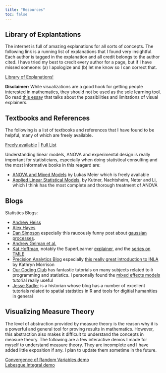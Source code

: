 ```yaml
---
title: "Resources"
toc: false
---
```




## Library of Explantations

The internet is full of amazing explanations for all sorts of concepts. 
The following link is a running list of explanations that I found very insightful. 
Each author is tagged in the explanation and all credit belongs to the author cited. 
I have tried my best to credit every author for a page, but if I have missed someone: 
(a) I apologize and 
(b) let me know so I can correct that.

[Library of Explanations!](https://www.notion.so/ajinkya/865585f2c2e94843a4a530e0bebf0df8?v=4c769956720049dd9d6f688f56bf3e38)

**Disclaimer:** While visualizations are a good hook for getting people interested in mathematics, they should not be used as the sole learning tool. 
Do read [this essay](https://j2kun.svbtle.com/why-i-hate-and-love-visualizations-of-mathematics) that talks about the possibilities and limitations of visual explainers. 

## Textbooks and References

The following is a list of textbooks and references that I have found to be helpful, many of which are freely available.

[Freely available](https://www.notion.so/ajinkya/9a488e192044408799336ca138c7f46b?v=fc2215b3b2864ec6a9989b518ebc69bb)
| [Full List](https://www.notion.so/ajinkya/9a488e192044408799336ca138c7f46b?v=b7ba08f51478448eba5ea7b47c204056)

Understanding linear models, ANOVA and experimental design is really important for statisticians, especially when doing statistical consulting and the most informative books in this reagard are:

-  [ANOVA and Mixed Models](https://people.math.ethz.ch/~meier/teaching/anova/index.html) by Lukas Meier which is freely available
-  [Applied Linear Statistical Models](https://search.worldcat.org/title/55502728), by Kutner, Nachtsheim, Neter and Li, which I think has the most complete and thorough treatment of ANOVA

## Blogs

Statistics Blogs:

- [Andrew Heiss][ah]
- [Alex Hayes][apg]
- [Dan Simpson](https://dansblog.netlify.app) especially this raucously funny post about [gaussian processes][dsgp].
- [Andrew Gelman et al.](https://statmodeling.stat.columbia.edu/)
- [Kat Hoffman](https://www.khstats.com/), notably the SuperLearner [explainer](https://www.khstats.com/blog/sl/superlearning/), and the [series on TMLE](https://www.khstats.com/blog/tmle/tutorial/)
- [Precision Analytics Blog](https://www.precision-analytics.ca/articles/) especially [this really great introduction to INLA](https://www.precision-analytics.ca/articles/a-gentle-inla-tutorial/) by Kathryn Morrison
- [Our Coding Club](https://ourcodingclub.github.io) has fantastic tutorials on many subjects related to `R` programming and statistics. I personally found the [mixed effects models](https://ourcodingclub.github.io/tutorials/mixed-models/) tutorial really useful
- [Jesse Sadler](https://www.jessesadler.com) is a historian whose blog has a number of excellent tutorials related to spatial statistics in R and tools for digitial humanities in general

## Visualizing Measure Theory

The level of abstraction provided by measure theory is the reason why it is a powerful and general tool for proving results in mathematics. 
However, this abstraction also makes it difficult to understand the concepts in measure theory. The following are a few interactive demos I made for myself to understand measure theory. 
They are incomplete and I have added little exposition if any. I plan to update them sometime in the future. 

[Convergence of Random Variables demo](https://www.desmos.com/calculator/kj3qg7t5pn)
<br>[Lebesgue Integral demo](https://www.desmos.com/calculator/kj3qg7t5pn)


[ah]: https://www.andrewheiss.com/blog/
[apg]: https://www.alexpghayes.com/
[dsgp]: https://dansblog.netlify.app/posts/2021-11-03-yes-but-what-is-a-gaussian-process-or-once-twice-three-times-a-definition-or-a-descent-into-madness/yes-but-what-is-a-gaussian-process-or-once-twice-three-times-a-definition-or-a-descent-into-madness.html
